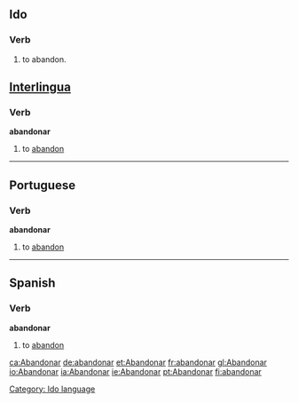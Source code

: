 ==Ido==
===Verb===
# to abandon.
[[Category: Ido language]]


==[[Interlingua]]==
===Verb===
'''abandonar'''

# to [[abandon]]

----

==Portuguese==
===Verb===
'''abandonar'''

# to [[abandon]]

----

==Spanish==
===Verb===
'''abandonar'''

# to [[abandon]]



{{W.es.v.conj.ar|abandon}}

[[ca:Abandonar]]
[[de:abandonar]]
[[et:Abandonar]]
[[fr:abandonar]]
[[gl:Abandonar]]
[[io:Abandonar]]
[[ia:Abandonar]]
[[ie:Abandonar]]
[[pt:Abandonar]]
[[fi:abandonar]]